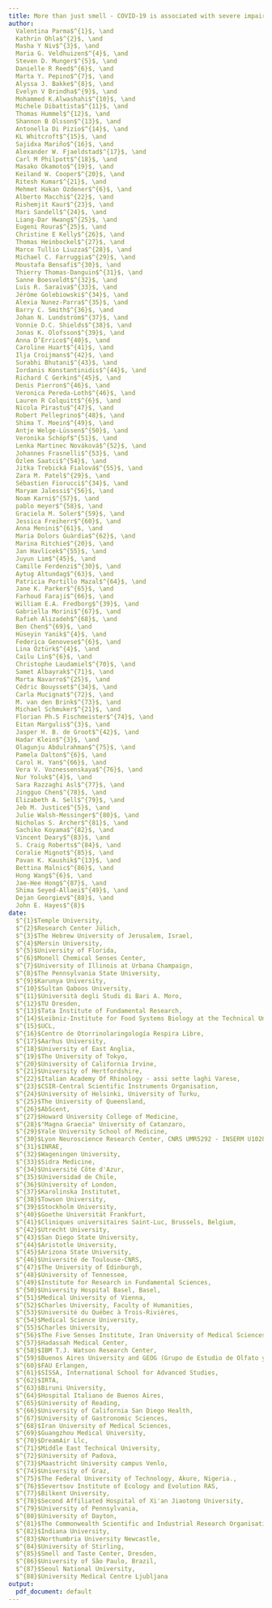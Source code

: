 ---
title: More than just smell - COVID-19 is associated with severe impairment of smell, taste, and chemesthesis
author:
  Valentina Parma$^{1}$, \and 
  Kathrin Ohla$^{2}$, \and 
  Masha Y Niv$^{3}$, \and 
  Maria G. Veldhuizen$^{4}$, \and 
  Steven D. Munger$^{5}$, \and 
  Danielle R Reed$^{6}$, \and 
  Marta Y. Pepino$^{7}$, \and 
  Alyssa J. Bakke$^{8}$, \and 
  Evelyn V Brindha$^{9}$, \and 
  Mohammed K.Alwashahi$^{10}$, \and 
  Michele Dibattista$^{11}$, \and 
  Thomas Hummel$^{12}$, \and 
  Shannon B Olsson$^{13}$, \and 
  Antonella Di Pizio$^{14}$, \and 
  KL Whitcroft$^{15}$, \and 
  Sajidxa Mariño$^{16}$, \and 
  Alexander W. Fjaeldstad$^{17}$, \and 
  Carl M Philpott$^{18}$, \and 
  Masako Okamoto$^{19}$, \and 
  Keiland W. Cooper$^{20}$, \and 
  Ritesh Kumar$^{21}$, \and 
  Mehmet Hakan Ozdener$^{6}$, \and 
  Alberto Macchi$^{22}$, \and 
  Rishemjit Kaur$^{23}$, \and 
  Mari Sandell$^{24}$, \and 
  Liang-Dar Hwang$^{25}$, \and 
  Eugeni Roura$^{25}$, \and 
  Christine E Kelly$^{26}$, \and 
  Thomas Heinbockel$^{27}$, \and 
  Marco Tullio Liuzza$^{28}$, \and 
  Michael C. Farruggia$^{29}$, \and 
  Moustafa Bensafi$^{30}$, \and 
  Thierry Thomas-Danguin$^{31}$, \and 
  Sanne Boesveldt$^{32}$, \and 
  Luis R. Saraiva$^{33}$, \and 
  Jérôme Golebiowski$^{34}$, \and 
  Alexia Nunez-Parra$^{35}$, \and 
  Barry C. Smith$^{36}$, \and 
  Johan N. Lundström$^{37}$, \and 
  Vonnie D.C. Shields$^{38}$, \and 
  Jonas K. Olofsson$^{39}$, \and 
  Anna D’Errico$^{40}$, \and 
  Caroline Huart$^{41}$, \and 
  Ilja Croijmans$^{42}$, \and 
  Surabhi Bhutani$^{43}$, \and 
  Iordanis Konstantinidis$^{44}$, \and 
  Richard C Gerkin$^{45}$, \and 
  Denis Pierron$^{46}$, \and 
  Veronica Pereda-Loth$^{46}$, \and 
  Lauren R Colquitt$^{6}$, \and 
  Nicola Pirastu$^{47}$, \and 
  Robert Pellegrino$^{48}$, \and 
  Shima T. Moein$^{49}$, \and 
  Antje Welge-Lüssen$^{50}$, \and 
  Veronika Schöpf$^{51}$, \and 
  Lenka Martinec Nováková$^{52}$, \and 
  Johannes Frasnelli$^{53}$, \and 
  Özlem Saatci$^{54}$, \and 
  Jitka Trebická Fialová$^{55}$, \and 
  Zara M. Patel$^{29}$, \and 
  Sébastien Fiorucci$^{34}$, \and 
  Maryam Jalessi$^{56}$, \and 
  Noam Karni$^{57}$, \and 
  pablo meyer$^{58}$, \and 
  Graciela M. Soler$^{59}$, \and 
  Jessica Freiherr$^{60}$, \and 
  Anna Menini$^{61}$, \and 
  Maria Dolors Guàrdia$^{62}$, \and 
  Marina Ritchie$^{20}$, \and 
  Jan Havlícek$^{55}$, \and 
  Juyun Lim$^{45}$, \and 
  Camille Ferdenzi$^{30}$, \and 
  Aytug Altundag$^{63}$, \and 
  Patricia Portillo Mazal$^{64}$, \and 
  Jane K. Parker$^{65}$, \and 
  Farhoud Faraji$^{66}$, \and 
  William E.A. Fredborg$^{39}$, \and 
  Gabriella Morini$^{67}$, \and 
  Rafieh Alizadeh$^{68}$, \and 
  Ben Chen$^{69}$, \and 
  Hüseyin Yanik$^{4}$, \and 
  Federica Genovese$^{6}$, \and 
  Lina Öztürk$^{4}$, \and 
  Cailu Lin$^{6}$, \and 
  Christophe Laudamiel$^{70}$, \and 
  Samet Albayrak$^{71}$, \and 
  Marta Navarro$^{25}$, \and 
  Cédric Bouysset$^{34}$, \and 
  Carla Mucignat$^{72}$, \and 
  M. van den Brink$^{73}$, \and 
  Michael Schmuker$^{21}$, \and 
  Florian Ph.S Fischmeister$^{74}$, \and 
  Eitan Margulis$^{3}$, \and 
  Jasper H. B. de Groot$^{42}$, \and 
  Hadar Klein$^{3}$, \and 
  Olagunju Abdulrahman$^{75}$, \and 
  Pamela Dalton$^{6}$, \and 
  Carol H. Yan$^{66}$, \and 
  Vera V. Voznessenskaya$^{76}$, \and 
  Nur Yoluk$^{4}$, \and 
  Sara Razzaghi Asl$^{77}$, \and 
  Jingguo Chen$^{78}$, \and 
  Elizabeth A. Sell$^{79}$, \and 
  Jeb M. Justice$^{5}$, \and 
  Julie Walsh-Messinger$^{80}$, \and 
  Nicholas S. Archer$^{81}$, \and 
  Sachiko Koyama$^{82}$, \and 
  Vincent Deary$^{83}$, \and 
  S. Craig Roberts$^{84}$, \and 
  Coralie Mignot$^{85}$, \and 
  Pavan K. Kaushik$^{13}$, \and 
  Bettina Malnic$^{86}$, \and 
  Hong Wang$^{6}$, \and 
  Jae-Hee Hong$^{87}$, \and 
  Shima Seyed-Allaei$^{49}$, \and 
  Dejan Georgiev$^{88}$, \and 
  John E. Hayes$^{8}$
date:
  $^{1}$Temple University, 
  $^{2}$Research Center Jülich, 
  $^{3}$The Hebrew University of Jerusalem, Israel, 
  $^{4}$Mersin University, 
  $^{5}$University of Florida, 
  $^{6}$Monell Chemical Senses Center, 
  $^{7}$University of Illinois at Urbana Champaign, 
  $^{8}$The Pennsylvania State University, 
  $^{9}$Karunya University, 
  $^{10}$Sultan Qaboos University, 
  $^{11}$Università degli Studi di Bari A. Moro, 
  $^{12}$TU Dresden, 
  $^{13}$Tata Institute of Fundamental Research, 
  $^{14}$Leibniz-Institute for Food Systems Biology at the Technical University of Munich, 
  $^{15}$UCL, 
  $^{16}$Centro de Otorrinolaringología Respira Libre, 
  $^{17}$Aarhus University, 
  $^{18}$University of East Anglia, 
  $^{19}$The University of Tokyo, 
  $^{20}$University of California Irvine, 
  $^{21}$University of Hertfordshire, 
  $^{22}$Italian Academy Of Rhinology - assi sette laghi Varese, 
  $^{23}$CSIR-Central Scientific Instruments Organisation, 
  $^{24}$University of Helsinki, University of Turku, 
  $^{25}$The University of Queensland, 
  $^{26}$AbScent, 
  $^{27}$Howard University College of Medicine, 
  $^{28}$"Magna Graecia" University of Catanzaro, 
  $^{29}$Yale University School of Medicine, 
  $^{30}$Lyon Neuroscience Research Center, CNRS UMR5292 - INSERM U1028 - University Lyon 1, 
  $^{31}$INRAE, 
  $^{32}$Wageningen University, 
  $^{33}$Sidra Medicine, 
  $^{34}$Université Côte d'Azur, 
  $^{35}$Universidad de Chile, 
  $^{36}$University of London, 
  $^{37}$Karolinska Institutet, 
  $^{38}$Towson University, 
  $^{39}$Stockholm University, 
  $^{40}$Goethe Universität Frankfurt, 
  $^{41}$Cliniques universitaires Saint-Luc, Brussels, Belgium, 
  $^{42}$Utrecht University, 
  $^{43}$San Diego State University, 
  $^{44}$Aristotle University, 
  $^{45}$Arizona State University, 
  $^{46}$Université de Toulouse-CNRS, 
  $^{47}$The University of Edinburgh, 
  $^{48}$University of Tennessee, 
  $^{49}$Institute for Research in Fundamental Sciences, 
  $^{50}$University Hospital Basel, Basel, 
  $^{51}$Medical University of Vienna, 
  $^{52}$Charles University, Faculty of Humanities, 
  $^{53}$Université du Québec à Trois-Rivières, 
  $^{54}$Medical Science University, 
  $^{55}$Charles University, 
  $^{56}$The Five Senses Institute, Iran University of Medical Sciences, 
  $^{57}$Hadassah Medical Center, 
  $^{58}$IBM T.J. Watson Research Center, 
  $^{59}$Buenos Aires University and GEOG (Grupo de Estudio de Olfato y Gusto), 
  $^{60}$FAU Erlangen, 
  $^{61}$SISSA, International School for Advanced Studies, 
  $^{62}$IRTA, 
  $^{63}$Biruni University, 
  $^{64}$Hospital Italiano de Buenos Aires, 
  $^{65}$University of Reading, 
  $^{66}$University of California San Diego Health, 
  $^{67}$University of Gastronomic Sciences, 
  $^{68}$Iran University of Medical Sciences, 
  $^{69}$Guangzhou Medical University, 
  $^{70}$DreamAir Llc, 
  $^{71}$Middle East Technical University, 
  $^{72}$University of Padova, 
  $^{73}$Maastricht University campus Venlo, 
  $^{74}$University of Graz, 
  $^{75}$The Federal University of Technology, Akure, Nigeria., 
  $^{76}$Severtsov Institute of Ecology and Evolution RAS, 
  $^{77}$Bilkent University, 
  $^{78}$Second Affiliated Hospital of Xi'an Jiaotong University, 
  $^{79}$University of Pennsylvania, 
  $^{80}$University of Dayton, 
  $^{81}$The Commonwealth Scientific and Industrial Research Organisation (CSIRO), 
  $^{82}$Indiana University, 
  $^{83}$Northumbria University Newcastle, 
  $^{84}$University of Stirling, 
  $^{85}$Smell and Taste Center, Dresden, 
  $^{86}$University of São Paulo, Brazil, 
  $^{87}$Seoul National University, 
  $^{88}$University Medical Centre Ljubljana
output:
  pdf_document: default
---
